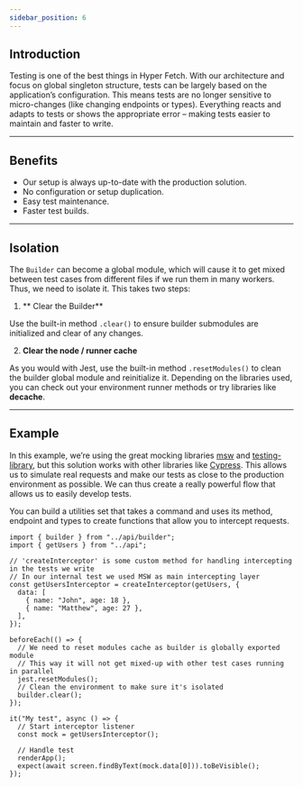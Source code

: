 ```yaml
---
sidebar_position: 6
---
```


## Introduction

Testing is one of the best things in Hyper Fetch. With our architecture and focus on global singleton structure,
tests can be largely based on the application’s configuration.
This means tests are no longer sensitive to micro-changes (like changing endpoints or types).
Everything reacts and adapts to tests or shows the appropriate error – making tests easier to maintain and faster to write.

---

## Benefits

- Our setup is always up-to-date with the production solution.
- No configuration or setup duplication.
- Easy test maintenance.
- Faster test builds.

---

## Isolation

The `Builder` can become a global module, which will cause it to get mixed between test cases from different files if we run them in many workers.
Thus, we need to isolate it. This takes two steps:

1. ** Clear the Builder**

Use the built-in method `.clear()` to ensure builder submodules are initialized and clear of any changes.

2. **Clear the node / runner cache**

As you would with Jest, use the built-in method `.resetModules()` to clean the builder global module and reinitialize it.
Depending on the libraries used, you can check out your environment runner methods or try libraries like **decache**.

---

## Example

In this example, we’re using the great mocking libraries [msw](https://mswjs.io/) and [testing-library](https://testing-library.com/),
but this solution works with other libraries like [Cypress](https://www.cypress.io/).
This allows us to simulate real requests and make our tests as close to the production environment as possible.
We can thus create a really powerful flow that allows us to easily develop tests.

You can build a utilities set that takes a command and uses its method,
endpoint and types to create functions that allow you to intercept requests.

```tsx
import { builder } from "../api/builder";
import { getUsers } from "../api";

// 'createInterceptor' is some custom method for handling intercepting in the tests we write
// In our internal test we used MSW as main intercepting layer
const getUsersInterceptor = createInterceptor(getUsers, {
  data: [
    { name: "John", age: 18 },
    { name: "Matthew", age: 27 },
  ],
});

beforeEach(() => {
  // We need to reset modules cache as builder is globally exported module
  // This way it will not get mixed-up with other test cases running in parallel
  jest.resetModules();
  // Clean the environment to make sure it's isolated
  builder.clear();
});

it("My test", async () => {
  // Start interceptor listener
  const mock = getUsersInterceptor();

  // Handle test
  renderApp();
  expect(await screen.findByText(mock.data[0])).toBeVisible();
});
```
